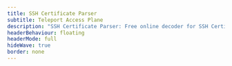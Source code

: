 ```yaml
---
title: SSH Certificate Parser
subtitle: Teleport Access Plane
description: "SSH Certificate Parser: Free online decoder for SSH Certificates using Teleport: Modern SSH for Teams Managing Distributed Server Clusters"
headerBehaviour: floating
headerMode: full
hideWave: true
border: none
---
```



<SectionHeader
  bg="wave-on-gray"
  description={meta.description}
  descriptionTextWidth="1240px"
  kind="column"
  mode="none"
  subtitle={meta.subtitle}
  title={meta.title}
/>

<Section bg="flatWhite" width="100%" borderTop="1px solid #F0F2F4">
  <Centrator py={[3, 5]}>
    <Section bg="flatWhite" fontColor="darkest" lineHeight="md" fontSize="text-md" maxWidth="1240px">
      <PageIntro
        title="Decoding SSH Certificates"
        description="Use this SSH Parser to decode your SSH certificates to verify it contains the correct information. Check to see certificate type, public key, signing authority, dates of validity etc. Try our sample certificate to get started."
        renderSmallHeading={true}
        verticalResponsive={false}
      />
    </Section>
  </Centrator>

  <Section bg="flatGray" width="100vw" justifyContent="center">
    <Centrator py={[3, 5]}>
      <SSHParser />
    </Centrator >
  </Section>
</Section>

<TryTeleport/>
